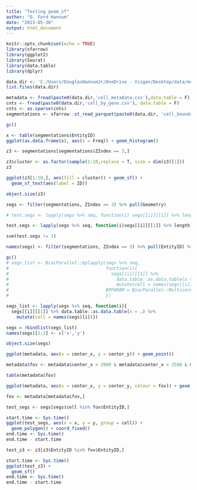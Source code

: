---
title: "Testing geom_sf"
author: "D. Ford Hannum"
date: "2023-05-30"
output: html_document
---

```{r setup, include=FALSE}
knitr::opts_chunk$set(echo = TRUE)
library(sfarrow)
library(ggplot2)
library(Seurat)
library(data.table)
library(dplyr)
```


```{r}
data.dir <- 'C:/Users/DouglasHannumJr/OneDrive - Vizgen/Desktop/data/mouse_brain_showcase/Slice-1_Replicate-1/'
list.files(data.dir)
```

```{r}
metadata <- fread(paste0(data.dir,'cell_metadata.csv'),data.table = F)
cnts <- fread(paste0(data.dir,'cell_by_gene.csv'), data.table = F)
cnts <- as.sparse(cnts)
segmentations <- sfarrow::st_read_parquet(paste0(data.dir, 'cell_boundaries.parquet'))
```

```{r}
gc()
```

```{r}
x <- table(segmentations$EntityID)
ggplot(as.data.frame(x), aes(x = Freq)) + geom_histogram()
```

```{r}
z3 <- segmentations[segmentations$ZIndex == 3,]
```

```{r}
z3$cluster <- as.factor(sample(1:10,replace = T, size = dim(z3)[1]))
z3
```

```{r}
ggplot(z3[1:10,], aes(fill = cluster)) + geom_sf() +
  geom_sf_text(aes(label = ID))
```

```{r}
object.size(z3)
```

```{r}
segs <- filter(segmentations, ZIndex == 3) %>% pull(Geometry)

# test.segs <- lapply(segs %>% seq, function(i) segs[[i]][[1]] %>% length)

test.segs <- lapply(segs %>% seq, function(i)segs[[i]][[1]] %>% length)

sum(test.segs != 1)

names(segs) <- filter(segmentations, ZIndex == 3) %>% pull(EntityID) %>% as.character

gc()
# segs_list <- BiocParallel::bplapply(seqs %>% seq,
#                                     function(i){
#                                       segs[[i]][[1]] %>% 
#                                         data.table::as.data.table(x = .) %>%
#                                         mutate(cell = names(segs)[i])},
#                                     BPPARAM = BiocParallel::MulticoreParam
#                                     })

segs_list <- lapply(segs %>% seq, function(i){
  segs[[i]][[1]] %>% data.table::as.data.table(x = .) %>%
    mutate(cell = names(segs)[i])})

```

```{r}
segs = rbindlist(segs_list)
names(segs)[1:2] <- c('x','y')

object.size(segs)
```

```{r}
ggplot(metadata, aes(x = center_x, y = center_y)) + geom_point()

metadata$fov <- metadata$center_x > 2000 & metadata$center_x < 2500 & metadata$center_y < 4000 & metadata$center_y > 3500

table(metadata$fov)

ggplot(metadata, aes(x = center_x, y = center_y, colour = fov)) + geom_point()
```

```{r}
fov <- metadata[metadata$fov,]

test_segs <- segs[segs$cell %in% fov$EntityID,]
```


```{r}
start.time <- Sys.time()
ggplot(test_segs, aes(x = x, y = y, group = cell)) +
  geom_polygon() + coord_fixed()
end.time <- Sys.time()
end.time - start.time
```

```{r}
test_z3 <- z3[z3$EntityID %in% fov$EntityID,]
```


```{r}
start.time <- Sys.time()
ggplot(test_z3) +
  geom_sf()
end.time <- Sys.time()
end.time - start.time
```